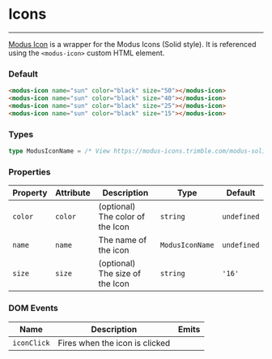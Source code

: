 # Icons

---

[Modus Icon](https://modus-icons.trimble.com/modus-solid/) is a wrapper for the Modus Icons (Solid style). It is referenced using the `<modus-icon>` custom HTML element.

### Default

<modus-icon name="sun" color="black" size="50"></modus-icon>
<modus-icon name="sun" color="black" size="40"></modus-icon>
<modus-icon name="sun" color="black" size="25"></modus-icon>
<modus-icon name="sun" color="black" size="15"></modus-icon>

```html
<modus-icon name="sun" color="black" size="50"></modus-icon>
<modus-icon name="sun" color="black" size="40"></modus-icon>
<modus-icon name="sun" color="black" size="25"></modus-icon>
<modus-icon name="sun" color="black" size="15"></modus-icon>
```

### Types

```ts
type ModusIconName = /* View https://modus-icons.trimble.com/modus-solid/ for a full list of names */
```

### Properties

| Property | Attribute | Description                      | Type            | Default     |
| -------- | --------- | -------------------------------- | --------------- | ----------- |
| `color`  | `color`   | (optional) The color of the Icon | `string`        | `undefined` |
| `name`   | `name`    | The name of the icon             | `ModusIconName` | `undefined` |
| `size`   | `size`    | (optional) The size of the Icon  | `string`        | `'16'`      |

### DOM Events

| Name        | Description                    | Emits |
| ----------- | ------------------------------ | ----- |
| `iconClick` | Fires when the icon is clicked |       |
